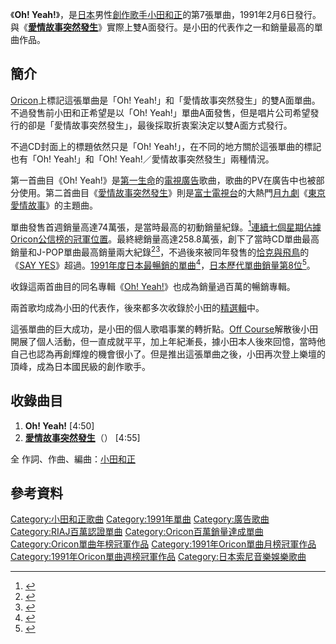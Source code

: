 {{Otheruses|subject=CD單曲《'''Oh! Yeah!'''》|other=此單曲中收錄的第二首曲目|愛情故事突然發生}}
{{Infobox Single |
| Name                  = Oh! Yeah!／愛情故事突然發生<br />{{lang|ja|Oh! Yeah! ⁄ ラブ・ストーリーは突然に}}
| Artist                = [[小田和正|小田和正]]
| Cover =Oh!_Yeah!.jpg
| Album                 = [[Oh!_Yeah!_(小田和正專輯)|Oh! Yeah!]]
| Released              = 1991年2月6日
| Format                = 8cm[[單曲|CD單曲]]
| Recorded              = 
| Genre                 = [[J-POP|J-POP]]
| Length                = 9分46秒
| Label                 = Little Tokyo ⁄ [[BMG_JAPAN|FUN HOUSE]]
| Writer                = [[小田和正|小田和正]]
| Producer              = [[小田和正|小田和正]]
| Chart position        = *週間最高排行第1位（[[Oricon公信榜|Oricon]]）
*1991年2月度月間排行第1位（[[Oricon公信榜|Oricon]]）
*1991年3月度月間排行第1位（[[Oricon公信榜|Oricon]]）
*1991年度年間排行第1位（[[Oricon公信榜|Oricon]]）
| Certification         = 双白金唱片（[[日本唱片協會|日本唱片協會]]）
| Last single           = [[戀愛是件大事|戀愛是件大事]]<br />（1990年）
| This single           = '''Oh! Yeah!／愛情故事突然發生'''<br />（1991年）
| Next single           = [[看著你|看著你]]<br />（1991年）
}}
《'''Oh! Yeah!'''》，是[[日本|日本]]男性[[創作歌手|創作歌手]][[小田和正|小田和正]]的第7張單曲，1991年2月6日發行。與《'''[[愛情故事突然發生|愛情故事突然發生]]'''》實際上雙A面發行。是小田的代表作之一和銷量最高的單曲作品。

== 簡介 ==
[[Oricon公信榜|Oricon]]上標記這張單曲是「Oh! Yeah!」和「愛情故事突然發生」的雙A面單曲。不過發售前小田和正希望是以「Oh! Yeah!」單曲A面發售，但是唱片公司希望發行的卻是「愛情故事突然發生」，最後採取折衷案決定以雙A面方式發行。

不過CD封面上的標題依然只是「Oh! Yeah!」，在不同的地方關於這張單曲的標記也有「Oh! Yeah!」和「Oh! Yeah!／愛情故事突然發生」兩種情況。

第一首曲目《Oh! Yeah!》是[[第一生命|第一生命]]的[[電視廣告|電視廣告]]歌曲，歌曲的PV在廣告中也被部分使用。第二首曲目《[[愛情故事突然發生|愛情故事突然發生]]》則是[[富士電視台|富士電視台]]的大熱門[[富士電視台週一晚間九點連續劇|月九劇]]《[[東京愛情故事|東京愛情故事]]》的主題曲。

單曲發售首週銷量高達74萬張，是當時最高的初動銷量紀錄。<ref>{{Cite web |url=http://www.musictvprogram.com/corner-ranking-1991-2-18.html |script-title=ja:1991年2月18日付 シングルチャート TOP10 |access-date=2010-12-14 |archive-url=https://web.archive.org/web/20101221134651/http://musictvprogram.com/corner-ranking-1991-2-18.html |archive-date=2010-12-21 |dead-url=yes }}</ref>[[1991年Oricon單曲週榜冠軍作品列表|連續七個星期佔據Oricon公信榜的冠軍位置]]。最終總銷量高達258.8萬張，創下了當時CD單曲最高銷量和J-POP單曲最高銷量兩大紀錄<ref>[https://web.archive.org/web/20010617064412/http://www.arcstarmusic.com/artists/Oda_Kazumasa/default.asp {{lang|ja|小田和正 - アーティストページ - J-POP 追いかけネット}}]</ref><ref>{{Cite web |url=http://www.bmgjapan.com/funhouse/home/artist/oda/best_a.htm |title=BMG WEB SITE  FUN HOUSE |accessdate=2001-11-21 |archive-date=2001-11-21 |archive-url=https://web.archive.org/web/20011121184503/http://www.bmgjapan.com/funhouse/home/artist/oda/best_a.htm |dead-url=yes }}</ref>，不過後來被同年發售的[[恰克與飛鳥|恰克與飛鳥]]的《[[SAY_YES_(恰克與飛鳥單曲)|SAY YES]]》超過。[[Oricon單曲年榜冠軍作品列表|1991年度日本最暢銷的單曲]]<ref>{{Cite web |url=http://www.musictvprogram.com/corner-ranking-1991.html |script-title=ja:1991年間シングルランキング TOP100 |access-date=2010-12-14 |archive-url=https://web.archive.org/web/20101221133855/http://musictvprogram.com/corner-ranking-1991.html |archive-date=2010-12-21 |dead-url=yes }}</ref>，[[日本最暢銷單曲列表|日本歷代單曲銷量第8位]]<ref>{{Cite web |url=http://www.musictvprogram.com/corner-ranking-single.html |script-title=ja:歴代シングルランキング |access-date=2010-12-14 |archive-url=https://web.archive.org/web/20100827183309/http://www.musictvprogram.com/corner-ranking-single.html |archive-date=2010-08-27 |dead-url=yes }}</ref>。

收錄這兩首曲目的同名專輯《[[Oh!_Yeah!_(小田和正專輯)|Oh! Yeah!]]》也成為銷量過百萬的暢銷專輯。

兩首歌均成為小田的代表作，後來都多次收錄於小田的[[精選輯|精選輯]]中。

這張單曲的巨大成功，是小田的個人歌唱事業的轉折點。[[Off_Course|Off Course]]解散後小田開展了個人活動，但一直成就平平，加上年紀漸長，據小田本人後來回憶，當時他自己也認為再創輝煌的機會很小了。但是推出這張單曲之後，小田再次登上樂壇的頂峰，成為日本國民級的創作歌手。

== 收錄曲目 ==
#'''Oh! Yeah!''' [4:50]
#'''[[愛情故事突然發生|愛情故事突然發生]]'''（{{lang|ja|ラブ・ストーリーは突然に}}） [4:55]

全 作詞、作曲、編曲：[[小田和正|小田和正]]

== 參考資料 ==
{{Reflist}}

{{Oricon單曲年榜冠軍|1991年}}
{{Oricon單曲月榜冠軍 (1990年代前期)|1991年2月－3月}}

{{DEFAULTSORT:Oh! Yeah!}}
[[Category:小田和正歌曲|Category:小田和正歌曲]]
[[Category:1991年單曲|Category:1991年單曲]]
[[Category:廣告歌曲|Category:廣告歌曲]]
[[Category:RIAJ百萬認證單曲|Category:RIAJ百萬認證單曲]]
[[Category:Oricon百萬銷量達成單曲|Category:Oricon百萬銷量達成單曲]]
[[Category:Oricon單曲年榜冠軍作品|Category:Oricon單曲年榜冠軍作品]]
[[Category:1991年Oricon單曲月榜冠軍作品|Category:1991年Oricon單曲月榜冠軍作品]]
[[Category:1991年Oricon單曲週榜冠軍作品|Category:1991年Oricon單曲週榜冠軍作品]]
[[Category:日本索尼音樂娛樂歌曲|Category:日本索尼音樂娛樂歌曲]]